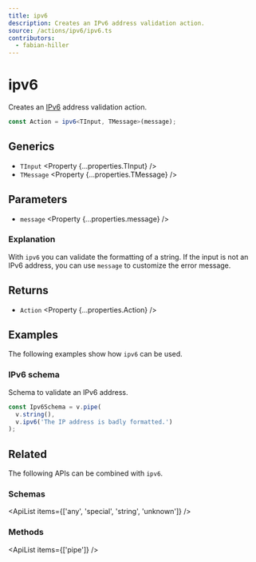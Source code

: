 ```yaml
---
title: ipv6
description: Creates an IPv6 address validation action.
source: /actions/ipv6/ipv6.ts
contributors:
  - fabian-hiller
---
```



# ipv6

Creates an [IPv6](https://en.wikipedia.org/wiki/IPv6) address validation action.

```ts
const Action = ipv6<TInput, TMessage>(message);
```

## Generics

- `TInput` <Property {...properties.TInput} />
- `TMessage` <Property {...properties.TMessage} />

## Parameters

- `message` <Property {...properties.message} />

### Explanation

With `ipv6` you can validate the formatting of a string. If the input is not an IPv6 address, you can use `message` to customize the error message.

## Returns

- `Action` <Property {...properties.Action} />

## Examples

The following examples show how `ipv6` can be used.

### IPv6 schema

Schema to validate an IPv6 address.

```ts
const Ipv6Schema = v.pipe(
  v.string(),
  v.ipv6('The IP address is badly formatted.')
);
```

## Related

The following APIs can be combined with `ipv6`.

### Schemas

<ApiList items={['any', 'special', 'string', 'unknown']} />

### Methods

<ApiList items={['pipe']} />
